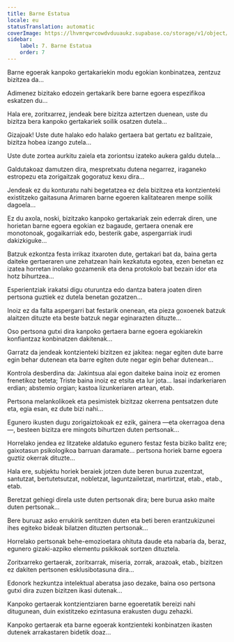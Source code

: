 ```yaml
---
title: Barne Estatua
locale: eu
statusTranslation: automatic
coverImage: https://lhvmrqwrcowdvduuaukz.supabase.co/storage/v1/object/public/strapi-uploads/small_cover-tratado-de-psicologia-revolucionaria.webp-5e15e1cec4e0ebebcde5d7fc7565d8fd.webp
sidebar:
    label: 7. Barne Estatua
    order: 7
---
```

Barne egoerak kanpoko gertakariekin modu egokian konbinatzea, zentzuz bizitzea da...

Adimenez bizitako edozein gertakarik bere barne egoera espezifikoa eskatzen du...

Hala ere, zoritxarrez, jendeak bere bizitza aztertzen duenean, uste du bizitza bera kanpoko gertakariek soilik osatzen dutela...

Gizajoak! Uste dute halako edo halako gertaera bat gertatu ez balitzaie, bizitza hobea izango zutela...

Uste dute zortea aurkitu zaiela eta zoriontsu izateko aukera galdu dutela...

Galdutakoaz damutzen dira, mespretxatu dutena negarrez, iraganeko estropezu eta zorigaitzak gogoratuz kexu dira...

Jendeak ez du konturatu nahi begetatzea ez dela bizitzea eta kontzienteki existitzeko gaitasuna Arimaren barne egoeren kalitatearen menpe soilik dagoela...

Ez du axola, noski, bizitzako kanpoko gertakariak zein ederrak diren, une horietan barne egoera egokian ez bagaude, gertaera onenak ere monotonoak, gogaikarriak edo, besterik gabe, aspergarriak irudi dakizkiguke...

Batzuk ezkontza festa irrikaz itxaroten dute, gertakari bat da, baina gerta daiteke gertaeraren une zehatzean hain kezkatuta egotea, ezen benetan ez izatea horretan inolako gozamenik eta dena protokolo bat bezain idor eta hotz bihurtzea...

Esperientziak irakatsi digu oturuntza edo dantza batera joaten diren pertsona guztiek ez dutela benetan gozatzen...

Inoiz ez da falta aspergarri bat festarik onenean, eta pieza goxoenek batzuk alaitzen dituzte eta beste batzuk negar eginarazten dituzte...

Oso pertsona gutxi dira kanpoko gertaera barne egoera egokiarekin konfiantzaz konbinatzen dakitenak...

Garratz da jendeak kontzienteki bizitzen ez jakitea: negar egiten dute barre egin behar dutenean eta barre egiten dute negar egin behar dutenean...

Kontrola desberdina da: Jakintsua alai egon daiteke baina inoiz ez eromen frenetikoz beteta; Triste baina inoiz ez etsita eta lur jota... lasai indarkeriaren erdian; abstemio orgian; kastoa lizunkeriaren artean, etab.

Pertsona melankolikoek eta pesimistek bizitzaz okerrena pentsatzen dute eta, egia esan, ez dute bizi nahi...

Egunero ikusten dugu zorigaiztokoak ez ezik, gainera —eta okerragoa dena—, besteen bizitza ere mingots bihurtzen duten pertsonak...

Horrelako jendea ez litzateke aldatuko egunero festaz festa biziko balitz ere; gaixotasun psikologikoa barruan daramate... pertsona horiek barne egoera guztiz okerrak dituzte...

Hala ere, subjektu horiek beraiek jotzen dute beren burua zuzentzat, santutzat, bertutetsutzat, nobletzat, laguntzailetzat, martirtzat, etab., etab., etab.

Beretzat gehiegi direla uste duten pertsonak dira; bere burua asko maite duten pertsonak...

Bere buruaz asko errukirik sentitzen duten eta beti beren erantzukizunei ihes egiteko bideak bilatzen dituzten pertsonak...

Horrelako pertsonak behe-emozioetara ohituta daude eta nabaria da, beraz, egunero gizaki-azpiko elementu psikikoak sortzen dituztela.

Zoritxarreko gertaerak, zoritxarrak, miseria, zorrak, arazoak, etab., bizitzen ez dakiten pertsonen esklusibotasuna dira...

Edonork hezkuntza intelektual aberatsa jaso dezake, baina oso pertsona gutxi dira zuzen bizitzen ikasi dutenak...

Kanpoko gertaerak kontzientziaren barne egoeretatik bereizi nahi ditugunean, duin existitzeko ezintasuna erakusten dugu zehazki.

Kanpoko gertaerak eta barne egoerak kontzienteki konbinatzen ikasten dutenek arrakastaren bidetik doaz...

